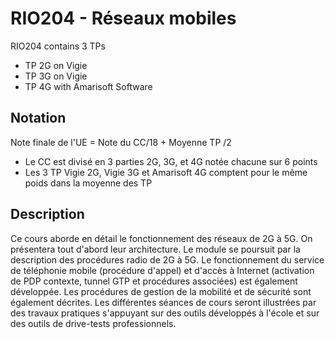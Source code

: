 # RIO204 - Réseaux mobiles

RIO204 contains 3 TPs

- TP 2G on Vigie
- TP 3G on Vigie
- TP 4G with Amarisoft Software


## Notation

Note finale de l'UE = Note du CC/18 + Moyenne TP /2

- Le CC est divisé en 3 parties 2G, 3G, et 4G notée chacune sur 6 points
- Les 3 TP Vigie 2G, Vigie 3G et Amarisoft 4G comptent pour le même poids dans la moyenne des TP

## Description

Ce cours aborde en détail le fonctionnement des réseaux de 2G à 5G. On présentera tout d'abord leur architecture. Le module se poursuit par la description des procédures radio de 2G à 5G. Le fonctionnement du service de téléphonie mobile (procédure d'appel) et d'accès à Internet (activation de PDP contexte, tunnel GTP et procédures associées) est également développée. Les procédures de gestion de la mobilité et de sécurité sont également décrites. Les différentes séances de cours seront illustrées par des travaux pratiques s'appuyant sur des outils développés à l'école et sur des outils de drive-tests professionnels.